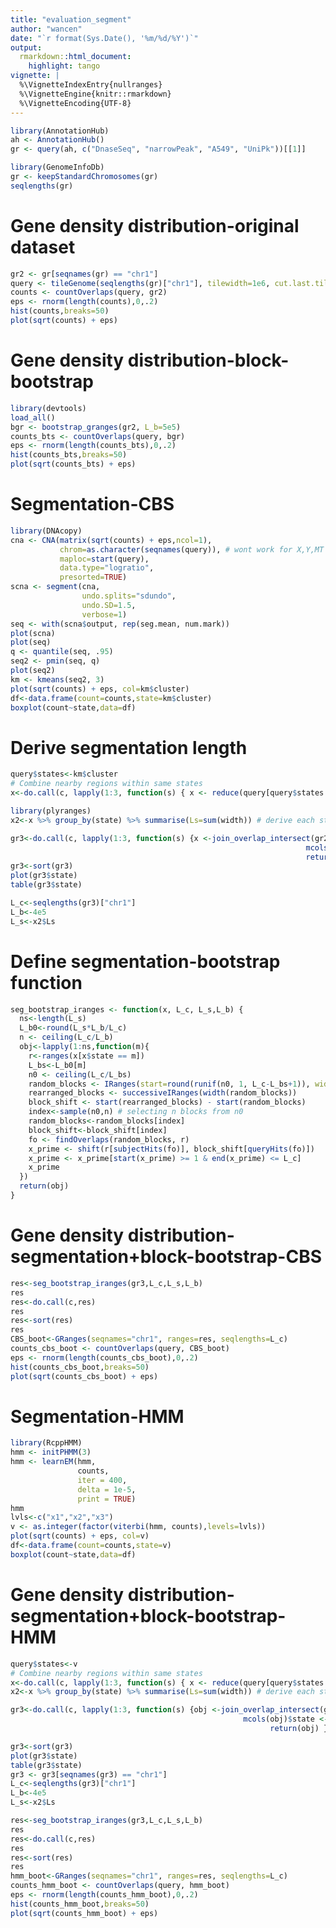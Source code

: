 ```yaml
---
title: "evaluation_segment"
author: "wancen"
date: "`r format(Sys.Date(), '%m/%d/%Y')`"
output:
  rmarkdown::html_document:
    highlight: tango
vignette: |
  %\VignetteIndexEntry{nullranges}
  %\VignetteEngine{knitr::rmarkdown}
  %\VignetteEncoding{UTF-8}
---
```


```r
library(AnnotationHub)
ah <- AnnotationHub()
gr <- query(ah, c("DnaseSeq", "narrowPeak", "A549", "UniPk"))[[1]]
```

```r
library(GenomeInfoDb)
gr <- keepStandardChromosomes(gr)
seqlengths(gr)
```

# Gene density distribution-original dataset
```r
gr2 <- gr[seqnames(gr) == "chr1"]
query <- tileGenome(seqlengths(gr)["chr1"], tilewidth=1e6, cut.last.tile.in.chrom=TRUE)
counts <- countOverlaps(query, gr2)
eps <- rnorm(length(counts),0,.2)
hist(counts,breaks=50)
plot(sqrt(counts) + eps)
```

# Gene density distribution-block-bootstrap
```r
library(devtools)
load_all()
bgr <- bootstrap_granges(gr2, L_b=5e5)
counts_bts <- countOverlaps(query, bgr)
eps <- rnorm(length(counts_bts),0,.2)
hist(counts_bts,breaks=50)
plot(sqrt(counts_bts) + eps)
```

# Segmentation-CBS
```r
library(DNAcopy)
cna <- CNA(matrix(sqrt(counts) + eps,ncol=1),
           chrom=as.character(seqnames(query)), # wont work for X,Y,MT
           maploc=start(query),
           data.type="logratio",
           presorted=TRUE)
scna <- segment(cna,
                undo.splits="sdundo",
                undo.SD=1.5,
                verbose=1)
seq <- with(scna$output, rep(seg.mean, num.mark))
plot(scna)
plot(seq)
q <- quantile(seq, .95)
seq2 <- pmin(seq, q)
plot(seq2)
km <- kmeans(seq2, 3)
plot(sqrt(counts) + eps, col=km$cluster)
df<-data.frame(count=counts,state=km$cluster)
boxplot(count~state,data=df)
```
# Derive segmentation length
```r
query$states<-km$cluster 
# Combine nearby regions within same states
x<-do.call(c, lapply(1:3, function(s) { x <- reduce(query[query$states == s]); mcols(x)$state <- s; x }))

library(plyranges)
x2<-x %>% group_by(state) %>% summarise(Ls=sum(width)) # derive each states length

gr3<-do.call(c, lapply(1:3, function(s) {x <-join_overlap_intersect(gr2,x[x$state == s])
                                                                  mcols(x)$state <- s
                                                                  return(x) }))
gr3<-sort(gr3)
plot(gr3$state)
table(gr3$state)

L_c<-seqlengths(gr3)["chr1"]
L_b<-4e5
L_s<-x2$Ls
```

# Define segmentation-bootstrap function
```r
seg_bootstrap_iranges <- function(x, L_c, L_s,L_b) {
  ns<-length(L_s)
  L_b0<-round(L_s*L_b/L_c)
  n <- ceiling(L_c/L_b) 
  obj<-lapply(1:ns,function(m){
    r<-ranges(x[x$state == m])
    L_bs<-L_b0[m]
    n0 <- ceiling(L_c/L_bs) 
    random_blocks <- IRanges(start=round(runif(n0, 1, L_c-L_bs+1)), width=L_bs)
    rearranged_blocks <- successiveIRanges(width(random_blocks))
    block_shift <- start(rearranged_blocks) - start(random_blocks)
    index<-sample(n0,n) # selecting n blocks from n0
    random_blocks<-random_blocks[index]
    block_shift<-block_shift[index]
    fo <- findOverlaps(random_blocks, r)
    x_prime <- shift(r[subjectHits(fo)], block_shift[queryHits(fo)])
    x_prime <- x_prime[start(x_prime) >= 1 & end(x_prime) <= L_c]
    x_prime
  })
  return(obj)
}
```

# Gene density distribution-segmentation+block-bootstrap-CBS
```r
res<-seg_bootstrap_iranges(gr3,L_c,L_s,L_b)
res
res<-do.call(c,res)  
res
res<-sort(res)
res
CBS_boot<-GRanges(seqnames="chr1", ranges=res, seqlengths=L_c)
counts_cbs_boot <- countOverlaps(query, CBS_boot)
eps <- rnorm(length(counts_cbs_boot),0,.2)
hist(counts_cbs_boot,breaks=50)
plot(sqrt(counts_cbs_boot) + eps)
```

# Segmentation-HMM
```r
library(RcppHMM)
hmm <- initPHMM(3)
hmm <- learnEM(hmm,
               counts,
               iter = 400,
               delta = 1e-5,
               print = TRUE)
hmm
lvls<-c("x1","x2","x3")
v <- as.integer(factor(viterbi(hmm, counts),levels=lvls))
plot(sqrt(counts) + eps, col=v)
df<-data.frame(count=counts,state=v)
boxplot(count~state,data=df)
```

# Gene density distribution-segmentation+block-bootstrap-HMM
```r
query$states<-v
# Combine nearby regions within same states
x<-do.call(c, lapply(1:3, function(s) { x <- reduce(query[query$states == s]); mcols(x)$state <- s; x }))
x2<-x %>% group_by(state) %>% summarise(Ls=sum(width)) # derive each states length

gr3<-do.call(c, lapply(1:3, function(s) {obj <-join_overlap_intersect(gr2,x[x$state == s])
                                                    mcols(obj)$state <- s
                                                          return(obj) }))

gr3<-sort(gr3)
plot(gr3$state)
table(gr3$state)
gr3 <- gr3[seqnames(gr3) == "chr1"]
L_c<-seqlengths(gr3)["chr1"]
L_b<-4e5
L_s<-x2$Ls

res<-seg_bootstrap_iranges(gr3,L_c,L_s,L_b)
res
res<-do.call(c,res)  
res
res<-sort(res)
res
hmm_boot<-GRanges(seqnames="chr1", ranges=res, seqlengths=L_c)
counts_hmm_boot <- countOverlaps(query, hmm_boot)
eps <- rnorm(length(counts_hmm_boot),0,.2)
hist(counts_hmm_boot,breaks=50)
plot(sqrt(counts_hmm_boot) + eps)
```

